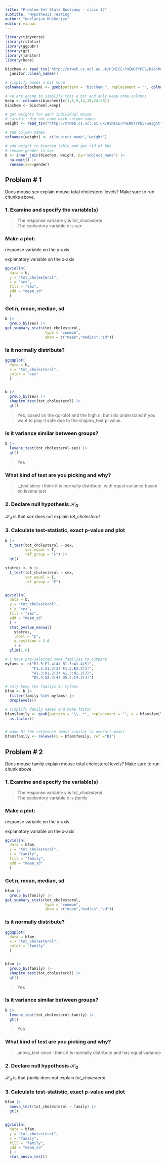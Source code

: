 ```yaml
---
title: "Problem Set Stats Bootcamp - class 12"
subtitle: "Hypothesis Testing"
author: "Neelanjan Mukherjee"
editor: visual
---
```


```r
library(tidyverse)
library(rstatix)
library(ggpubr)
library(gt)
library(janitor)
library(here)
```

```r
biochem <- read_tsv("http://mtweb.cs.ucl.ac.uk/HSMICE/PHENOTYPES/Biochemistry.txt", show_col_types = FALSE) |>
  janitor::clean_names()

# simplify names a bit more
colnames(biochem) <- gsub(pattern = "biochem_", replacement = "", colnames(biochem))

# we are going to simplify this a bit and only keep some columns
keep <- colnames(biochem)[c(1,6,9,14,15,24:28)]
biochem <- biochem[,keep]

# get weights for each individual mouse
# careful: did not come with column names
weight <- read_tsv("http://mtweb.cs.ucl.ac.uk/HSMICE/PHENOTYPES/weight", col_names = F, show_col_types = FALSE)

# add column names
colnames(weight) <- c("subject_name","weight")

# add weight to biochem table and get rid of NAs
# rename gender to sex
b <- inner_join(biochem, weight, by="subject_name") |> 
  na.omit() |>
  rename(sex=gender)


```

## Problem \# 1

Does mouse sex explain mouse total cholesterol levels? Make sure to run chunks above.

### 1.  Examine and specify the variable(s)

> The response variable y is $tot\_cholesterol$\
> The explantory variable x is $sex$

### Make a plot:

response variable on the y-axis

explanatory variable on the x-axis

```r

ggviolin(
  data = b,
  y = "tot_cholesterol",
  x = "sex",
  fill = "sex",
  add = "mean_sd"
  )

```

### Get n, mean, median, sd

```r
b |>
  group_by(sex) |>
get_summary_stats(tot_cholesterol,
                  type = "common",
                  show = c("mean","median","sd"))

```

### Is it normally distribute?

```r
ggqqplot(
  data = b,
  x = "tot_cholesterol",
  color = "sex"
  )


b |> 
  group_by(sex) |>
  shapiro_test(tot_cholesterol) |>
  gt()

```

> Yes, based on the qq-plot and the high $n$, but i do understand if you want to play it safe due to the shapiro_test p-value.

### Is it variance similar between groups?

```r
b |> 
  levene_test(tot_cholesterol~sex) |>
  gt()
```

> Yes

### What kind of test are you picking and why?

> t_test since i think it is normally distribute, with equal variance based on levene test

### 2. Declare null hypothesis $\mathcal{H}_0$

$\mathcal{H}_0$ is that $sex$ does not explain $tot\_cholesterol$

### 3. Calculate test-statistic, exact p-value and plot

```r
b |>
  t_test(tot_cholesterol ~ sex,
         var.equal = T,
         ref.group = "F") |>
  gt()

statres <- b |>
  t_test(tot_cholesterol ~ sex,
         var.equal = T, 
         ref.group = "F")


ggviolin(
  data = b,
  y = "tot_cholesterol",
  x = "sex",
  fill = "sex",
  add = "mean_sd"
  ) +
  stat_pvalue_manual(
    statres,
    label = "p",
    y.position = 5.8 
    ) +
  ylim(1,6)

```

```r
# i have pre-selected some families to compare
myfams <- c("B1.5:E1.4(4) B1.5:A1.4(5)",
            "F1.3:A1.2(3) F1.3:E2.2(3)",
            "A1.3:D1.2(3) A1.3:H1.2(3)",
            "D5.4:G2.3(4) D5.4:C4.3(4)")

# only keep the familys in myfams
bfam <- b |>
  filter(family %in% myfams) |>
  droplevels() 

# simplify family names and make factor
bfam$family <- gsub(pattern = "\\..*", replacement = "", x = bfam$family) |>
  as.factor()


# make B1 the reference (most similar to overall mean)
bfam$family <- relevel(x = bfam$family, ref ="B1")
```

## Problem \# 2

Does mouse family explain mouse total cholesterol levels? Make sure to run chunk above.

### 1.  Examine and specify the variable(s)

> The response variable y is $tot\_cholesterol$\
> The explantory variable x is $family$

### Make a plot:

response variable on the y-axis

explanatory variable on the x-axis

```r

ggviolin(
  data = bfam,
  y = "tot_cholesterol",
  x = "family",
  fill = "family",
  add = "mean_sd"
  )

```

### Get n, mean, median, sd

```r
bfam |>
  group_by(family) |>
get_summary_stats(tot_cholesterol,
                  type = "common",
                  show = c("mean","median","sd"))

```

### Is it normally distribute?

```r
ggqqplot(
  data = bfam,
  x = "tot_cholesterol",
  color = "family"
  )


bfam |> 
  group_by(family) |>
  shapiro_test(tot_cholesterol) |>
  gt()

```

> Yes

### Is it variance similar between groups?

```r
b |> 
  levene_test(tot_cholesterol~family) |>
  gt()
```

> Yes

### What kind of test are you picking and why?

> anova_test since i think it is normally distribute and has equal variance

### 2. Declare null hypothesis $\mathcal{H}_0$

$\mathcal{H}_0$ is that $family$ does not explain $tot\_cholesterol$

### 3. Calculate test-statistic, exact p-value and plot

```r
bfam |>
  anova_test(tot_cholesterol ~ family) |>
  gt()


ggviolin(
  data = bfam,
  y = "tot_cholesterol",
  x = "family",
  fill = "family",
  add = "mean_sd"
  ) +
  stat_anova_test()
  
```
